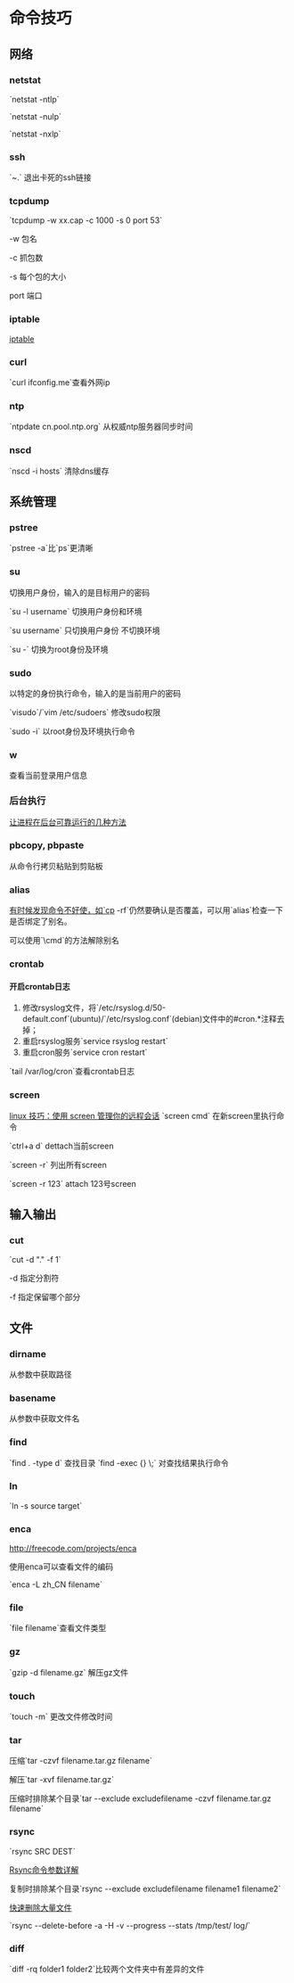 = 命令技巧 =
== 网络 ==
=== netstat ===
`netstat -ntlp`

`netstat -nulp`

`netstat -nxlp`
=== ssh ===
`~.` 退出卡死的ssh链接
=== tcpdump ===
`tcpdump -w xx.cap -c 1000 -s 0 port 53`

-w 包名

-c 抓包数

-s 每个包的大小

port 端口
=== iptable ===
[[iptable|iptable]]
=== curl ===
`curl ifconfig.me`查看外网ip
=== ntp ===
`ntpdate cn.pool.ntp.org` 从权威ntp服务器同步时间
=== nscd ===
`nscd -i hosts` 清除dns缓存


== 系统管理 ==
=== pstree ===
`pstree -a`比`ps`更清晰

=== su ===
切换用户身份，输入的是目标用户的密码

`su -l username` 切换用户身份和环境

`su username` 只切换用户身份 不切换环境

`su -` 切换为root身份及环境
=== sudo ===
以特定的身份执行命令，输入的是当前用户的密码

`visudo`/`vim /etc/sudoers` 修改sudo权限

`sudo -i` 以root身份及环境执行命令
=== w ===
查看当前登录用户信息
=== 后台执行 ===
[[http://shentar.me/%E8%AE%A9%E8%BF%9B%E7%A8%8B%E5%9C%A8%E5%90%8E%E5%8F%B0%E5%8F%AF%E9%9D%A0%E8%BF%90%E8%A1%8C%E7%9A%84%E5%87%A0%E7%A7%8D%E6%96%B9%E6%B3%95/|让进程在后台可靠运行的几种方法]]
=== pbcopy, pbpaste ===
从命令行拷贝粘贴到剪贴板
=== alias ===
[[有时候发现命令不好使，如`cp]] -rf`仍然要确认是否覆盖，可以用`alias`检查一下是否绑定了别名。

可以使用`\cmd`的方法解除别名
=== crontab ===
==== 开启crontab日志 ====
# 修改rsyslog文件，将`/etc/rsyslog.d/50-default.conf`(ubuntu)/`/etc/rsyslog.conf`(debian)文件中的#cron.*注释去掉；
# 重启rsyslog服务`service rsyslog restart`
# 重启cron服务`service cron restart`

`tail /var/log/cron`查看crontab日志

=== screen ===
[[http://www.ibm.com/developerworks/cn/linux/l-cn-screen/| linux 技巧：使用 screen 管理你的远程会话]]
`screen cmd` 在新screen里执行命令

`ctrl+a d` dettach当前screen

`screen -r` 列出所有screen

`screen -r 123` attach 123号screen

== 输入输出 ==
=== cut ===
`cut -d "." -f 1`

-d 指定分割符

-f 指定保留哪个部分

== 文件 ==
=== dirname ===
从参数中获取路径
=== basename ===
从参数中获取文件名
=== find ===
`find . -type d` 查找目录
`find -exec {} \;` 对查找结果执行命令
=== ln ===
`ln -s source target`
=== enca ===
[[http://freecode.com/projects/enca]]

使用enca可以查看文件的编码

`enca -L zh_CN filename`

=== file ===
`file filename`查看文件类型

=== gz ===
`gzip -d filename.gz` 解压gz文件

=== touch ===
`touch -m` 更改文件修改时间
=== tar ===
压缩`tar -czvf filename.tar.gz filename`

解压`tar -xvf filename.tar.gz`

压缩时排除某个目录`tar --exclude excludefilename -czvf filename.tar.gz filename`

=== rsync ===
`rsync SRC DEST`

[[http://yang2001.blog.51cto.com/25307/154416|Rsync命令参数详解]]

复制时排除某个目录`rsync --exclude excludefilename filename1 filename2`

[[http://www.ha97.com/4107.html|快速删除大量文件]]

`rsync --delete-before -a -H -v --progress --stats /tmp/test/ log/`

=== diff ===
`diff -rq folder1 folder2`比较两个文件夹中有差异的文件

